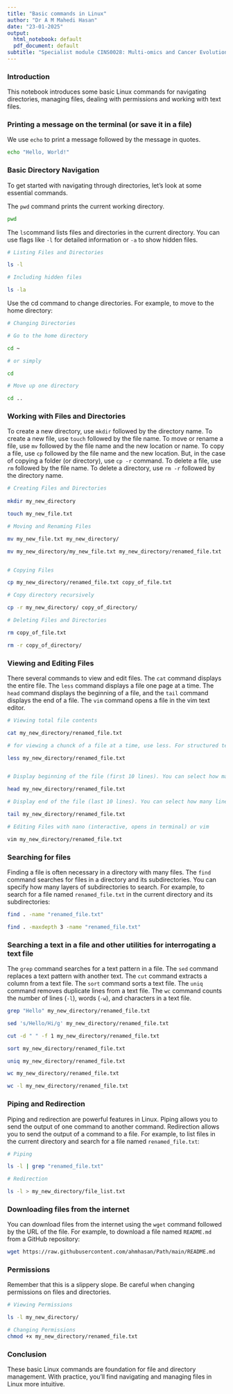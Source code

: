 ```yaml
---
title: "Basic commands in Linux"
author: "Dr A M Mahedi Hasan"
date: "23-01-2025"
output:
  html_notebook: default
  pdf_document: default
subtitle: "Specialist module CINS0028: Multi-omics and Cancer Evolution"
---
```


### Introduction
This notebook introduces some basic Linux commands for navigating directories, managing files, dealing with permissions and working with text files.


### Printing a message on the terminal (or save it in a file)
We use `echo` to print a message followed by the message in quotes.

```bash

echo "Hello, World!"

```

### Basic Directory Navigation

To get started with navigating through directories, let’s look at some essential commands.

The `pwd` command prints the current working directory.

```bash

pwd

```

The `ls`command lists files and directories in the current directory. You can use flags like `-l` for detailed information or `-a` to show hidden files.

```bash
# Listing Files and Directories

ls -l

# Including hidden files

ls -la

```

Use the cd command to change directories. For example, to move to the home directory:

```bash
# Changing Directories

# Go to the home directory

cd ~

# or simply

cd

# Move up one directory

cd ..

```

### Working with Files and Directories 
To create a new directory, use `mkdir` followed by the directory name. To create a new file, use `touch` followed by the file name. To move or rename a file, use `mv` followed by the file name and the new location or name. To copy a file, use `cp` followed by the file name and the new location. But, in the case of copying a folder (or directory), use `cp -r` command. To delete a file, use `rm` followed by the file name. To delete a directory, use `rm -r` followed by the directory name.

```bash
# Creating Files and Directories
 
mkdir my_new_directory

touch my_new_file.txt

# Moving and Renaming Files

mv my_new_file.txt my_new_directory/

mv my_new_directory/my_new_file.txt my_new_directory/renamed_file.txt


# Copying Files

cp my_new_directory/renamed_file.txt copy_of_file.txt

# Copy directory recursively

cp -r my_new_directory/ copy_of_directory/

# Deleting Files and Directories

rm copy_of_file.txt

rm -r copy_of_directory/

```


### Viewing and Editing Files
There several commands to view and edit files. The `cat` command displays the entire file. The `less` command displays a file one page at a time. The `head` command displays the beginning of a file, and the `tail` command displays the end of a file. The `vim` command opens a file in the vim text editor.
```bash
# Viewing total file contents

cat my_new_directory/renamed_file.txt

# for viewing a chunck of a file at a time, use less. For structured text files, like tables, use -S parameter

less my_new_directory/renamed_file.txt


# Display beginning of the file (first 10 lines). You can select how many lines to display by using -n parameter

head my_new_directory/renamed_file.txt

# Display end of the file (last 10 lines). You can select how many lines to display by using -n parameter

tail my_new_directory/renamed_file.txt

# Editing Files with nano (interactive, opens in terminal) or vim 

vim my_new_directory/renamed_file.txt

```

### Searching for files
Finding a file is often necessary in a directory with many files. The `find` command searches for files in a directory and its subdirectories. You can specify how many layers of subdirectories to search. For example, to search for a file named `renamed_file.txt` in the current directory and its subdirectories:
```bash
find . -name "renamed_file.txt"

find . -maxdepth 3 -name "renamed_file.txt"

```

### Searching a text in a file and other utilities for interrogating a text file
The `grep` command searches for a text pattern in a file. The `sed` command replaces a text pattern with another text. The `cut` command extracts a column from a text file. The `sort` command sorts a text file. The `uniq` command removes duplicate lines from a text file. The `wc` command counts the number of lines (`-l`), words (`-w`), and characters in a text file.

```bash
grep "Hello" my_new_directory/renamed_file.txt

sed 's/Hello/Hi/g' my_new_directory/renamed_file.txt

cut -d " " -f 1 my_new_directory/renamed_file.txt

sort my_new_directory/renamed_file.txt

uniq my_new_directory/renamed_file.txt

wc my_new_directory/renamed_file.txt

wc -l my_new_directory/renamed_file.txt


```

### Piping and Redirection
Piping and redirection are powerful features in Linux. Piping allows you to send the output of one command to another command. Redirection allows you to send the output of a command to a file. For example, to list files in the current directory and search for a file named `renamed_file.txt`:

```bash

# Piping

ls -l | grep "renamed_file.txt"

# Redirection

ls -l > my_new_directory/file_list.txt

```

### Downloading files from the internet
You can download files from the internet using the `wget` command followed by the URL of the file. For example, to download a file named `README.md` from a GitHub repository:

```bash

wget https://raw.githubusercontent.com/ahmhasan/Path/main/README.md

```


### Permissions
Remember that this is a slippery slope. Be careful when changing permissions on files and directories.

```bash
# Viewing Permissions

ls -l my_new_directory/

# Changing Permissions
chmod +x my_new_directory/renamed_file.txt

```

### Conclusion
These basic Linux commands are foundation for file and directory management. With practice, you'll find navigating and managing files in Linux more intuitive.

